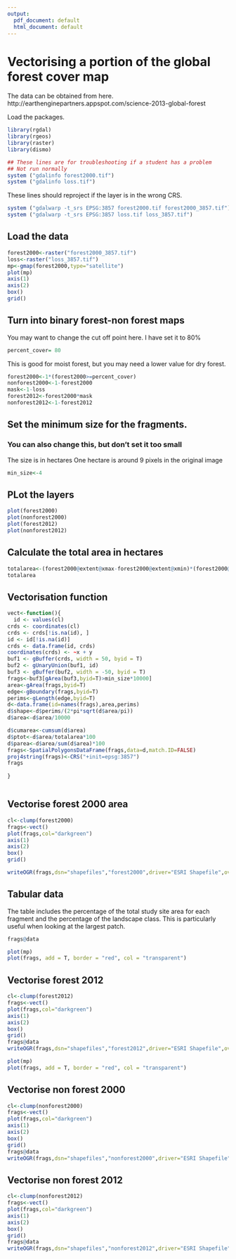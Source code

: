 ```yaml
---
output:
  pdf_document: default
  html_document: default
---
```

Vectorising a portion of the global forest cover map
========================================================

The data can be obtained from here.
http://earthenginepartners.appspot.com/science-2013-global-forest


Load the packages.

```r
library(rgdal)
library(rgeos)
library(raster)
library(dismo)

```


```r
## These lines are for troubleshooting if a student has a problem
## Not run normally
system ("gdalinfo forest2000.tif")
system ("gdalinfo loss.tif")
```

These lines should reproject if the layer is in the wrong CRS.

```r
system ("gdalwarp -t_srs EPSG:3857 forest2000.tif forest2000_3857.tif")
system ("gdalwarp -t_srs EPSG:3857 loss.tif loss_3857.tif")
```



## Load the data

```r

forest2000<-raster("forest2000_3857.tif")
loss<-raster("loss_3857.tif")
mp<-gmap(forest2000,type="satellite")
plot(mp)
axis(1)
axis(2)
box()
grid()

```

## Turn into binary forest-non forest maps

You may want to change the cut off point here. I have set it to 80%

```r
percent_cover= 80
```

This is good for moist forest, but you may need a lower value for dry forest.

```r

forest2000<-1*(forest2000>=percent_cover)
nonforest2000<-1-forest2000
mask<-1-loss
forest2012<-forest2000*mask
nonforest2012<-1-forest2012

```


## Set the minimum size for the fragments.

### You can also change this, but don't set it too small

The size is in hectares
One hectare is around 9 pixels in the original image

```r

min_size<-4

```

## PLot the layers

```r

plot(forest2000)
plot(nonforest2000)
plot(forest2012)
plot(nonforest2012)

```

## Calculate the total area in hectares

```r

totalarea<-(forest2000@extent@xmax-forest2000@extent@xmin)*(forest2000@extent@ymax-forest2000@extent@ymin)/10000
totalarea

```
## Vectorisation function


```r
vect<-function(){
  id <- values(cl)
crds <- coordinates(cl)
crds <- crds[!is.na(id), ]
id <- id[!is.na(id)]
crds <- data.frame(id, crds)
coordinates(crds) <- ~x + y
buf1 <- gBuffer(crds, width = 50, byid = T)
buf2 <- gUnaryUnion(buf1, id)
buf3 <- gBuffer(buf2, width = -50, byid = T)
frags<-buf3[gArea(buf3,byid=T)>min_size*10000]
area<-gArea(frags,byid=T)
edge<-gBoundary(frags,byid=T)
perims<-gLength(edge,byid=T)
d<-data.frame(id=names(frags),area,perims)
d$shape<-d$perims/(2*pi*sqrt(d$area/pi))
d$area<-d$area/10000

d$cumarea<-cumsum(d$area)
d$ptot<-d$area/totalarea*100
d$parea<-d$area/sum(d$area)*100
frags<-SpatialPolygonsDataFrame(frags,data=d,match.ID=FALSE)
proj4string(frags)<-CRS("+init=epsg:3857")
frags
  
}



```

## Vectorise forest 2000 area

```r
cl<-clump(forest2000)
frags<-vect()
plot(frags,col="darkgreen")
axis(1)
axis(2)
box()
grid()

writeOGR(frags,dsn="shapefiles","forest2000",driver="ESRI Shapefile",over=TRUE)
```

## Tabular data 

The table includes the percentage of the total study site area for each fragment and the percentage of the landscape class. This is particularly useful when looking at the largest patch.

```r
frags@data
```


```r
plot(mp)
plot(frags, add = T, border = "red", col = "transparent")

```

## Vectorise forest 2012



```r

cl<-clump(forest2012)
frags<-vect()
plot(frags,col="darkgreen")
axis(1)
axis(2)
box()
grid()
frags@data
writeOGR(frags,dsn="shapefiles","forest2012",driver="ESRI Shapefile",over=TRUE)

```

```r
plot(mp)
plot(frags, add = T, border = "red", col = "transparent")
```

## Vectorise non forest 2000

```r
cl<-clump(nonforest2000)
frags<-vect()
plot(frags,col="darkgreen")
axis(1)
axis(2)
box()
grid()
frags@data
writeOGR(frags,dsn="shapefiles","nonforest2000",driver="ESRI Shapefile",over=TRUE)

```

## Vectorise non forest 2012

```r

cl<-clump(nonforest2012)
frags<-vect()
plot(frags,col="darkgreen")
axis(1)
axis(2)
box()
grid()
frags@data
writeOGR(frags,dsn="shapefiles","nonforest2012",driver="ESRI Shapefile",over=TRUE)

```


